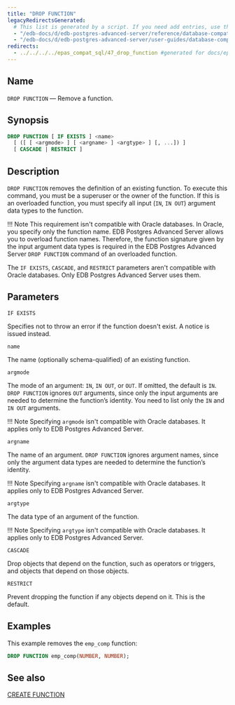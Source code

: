 ```yaml
---
title: "DROP FUNCTION"
legacyRedirectsGenerated:
  # This list is generated by a script. If you need add entries, use the `legacyRedirects` key.
  - "/edb-docs/d/edb-postgres-advanced-server/reference/database-compatibility-for-oracle-developers-reference-guide/9.6/Database_Compatibility_for_Oracle_Developers_Reference_Guide.1.061.html"
  - "/edb-docs/d/edb-postgres-advanced-server/user-guides/database-compatibility-for-oracle-developers-guide/9.5/Database_Compatibility_for_Oracle_Developers_Guide.1.089.html"
redirects:
  - ../../../../epas_compat_sql/47_drop_function #generated for docs/epas/reorg-role-use-case-mode
---
```


<div id="drop_function" class="registered_link"></div>

## Name

`DROP FUNCTION` &mdash; Remove a function.

## Synopsis

```sql
DROP FUNCTION [ IF EXISTS ] <name>
  [ ([ [ <argmode> ] [ <argname> ] <argtype> ] [, ...]) ]
  [ CASCADE | RESTRICT ]
```

## Description

`DROP FUNCTION` removes the definition of an existing function. To execute this command, you must be a superuser or the owner of the function. If this is an overloaded function, you must specify all input (`IN`, `IN OUT`) argument data types to the function. 

!!! Note
  This requirement isn't compatible with Oracle databases. In Oracle, you specify only the function name. EDB Postgres Advanced Server allows you to overload function names. Therefore, the function signature given by the input argument data types is required in the EDB Postgres Advanced Server `DROP FUNCTION` command of an overloaded function.

The `IF EXISTS`, `CASCADE`, and `RESTRICT` parameters aren't compatible with Oracle databases. Only EDB Postgres Advanced Server uses them.

## Parameters

`IF EXISTS`

 Specifies not to throw an error if the function doesn't exist. A notice is issued instead.

`name`

 The name (optionally schema-qualified) of an existing function.

`argmode`

 The mode of an argument: `IN`, `IN OUT`, or `OUT`. If omitted, the default is `IN`. `DROP FUNCTION` ignores `OUT` arguments, since only the input arguments are needed to determine the function’s identity. You need to list only the `IN` and `IN OUT` arguments. 
 
 !!! Note
  Specifying `argmode` isn't compatible with Oracle databases. It applies only to EDB Postgres Advanced Server.

`argname`

 The name of an argument. `DROP FUNCTION` ignores argument names, since only the argument data types are needed to determine the function’s identity. 
 
 !!! Note
  Specifying `argname` isn't compatible with Oracle databases. It applies only to EDB Postgres Advanced Server.

`argtype`

 The data type of an argument of the function. 
 
 !!! Note
  Specifying `argtype` isn't compatible with Oracle databases. It applies only to EDB Postgres Advanced Server.

`CASCADE`

 Drop objects that depend on the function, such as operators or triggers, and objects that depend on those objects.

`RESTRICT`

 Prevent dropping the function if any objects depend on it. This is the default.

## Examples

This example removes the `emp_comp` function:

```sql
DROP FUNCTION emp_comp(NUMBER, NUMBER);
```

## See also

[CREATE FUNCTION](23_create_function/#create_function)
